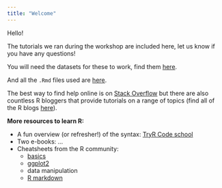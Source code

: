 ```yaml
---
title: "Welcome"
---
```


<script>
   $(document).ready(function() {
     $head = $('#header');
     $head.prepend('<img src=\"spc-logo.png\" style=\"float: right;width: 150px;\"/>')
   });
</script>

Hello! 

The tutorials we ran during the workshop are included here, let us know if you have any questions!

You will need the datasets for these to work, find them [here](https://github.com/spc-ofp/r-error-cheatsheet/tree/master/data).

And all the `.Rmd` files used are [here](https://github.com/spc-ofp/r-error-cheatsheet). 

The best way to find help online is on [Stack Overflow](https://stackoverflow.com/questions/tagged/r) but there are also countless R bloggers that provide tutorials on a range of topics (find all of the R blogs [here](https://www.r-bloggers.com/)). 


**More resources to learn R:**

- A fun overview (or refresher!) of the syntax: [TryR Code school](tryr.codeschool.com/)
- Two e-books: ... 
- Cheatsheets from the R community: 
    * [basics](https://cran.r-project.org/doc/contrib/Short-refcard.pdf)
    * [ggplot2](https://github.com/rstudio/cheatsheets/raw/master/data-visualization-2.1.pdf)
    * data manipulation
    * [R markdown](https://github.com/rstudio/cheatsheets/raw/master/rmarkdown-2.0.pdf)
